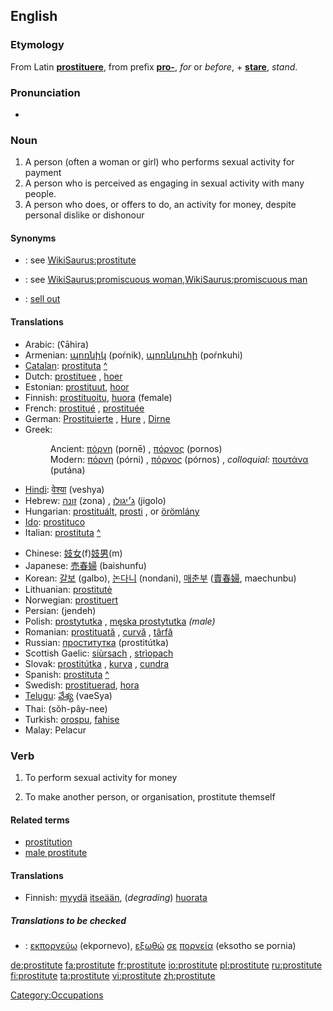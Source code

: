 ==English==
{{wikipedia}}

===Etymology===
From Latin '''[[prostituere]]''', from prefix '''[[pro-]]''', ''for'' or ''before'', + '''[[stare]]''', ''stand''.

===Pronunciation===
*{{audio|en-us-prostitute.ogg|Audio (US)}}

===Noun===
{{en-noun}}

# A person (often a woman or girl) who performs sexual activity for payment
# A person who is perceived as engaging in sexual activity with many people.
# A person who does, or offers to do, an activity for money, despite personal dislike or dishonour

====Synonyms====
*{{italbrac|person who performs sexual activity}}: see [[WikiSaurus:prostitute]]
*{{italbrac|person perceived as engaging in sexual activity}}: see [[WikiSaurus:promiscuous woman]],[[WikiSaurus:promiscuous man]]
*{{italbrac|person who does an activity for money}}: [[sell out]]

==== Translations ====
{{top}}
*Arabic: {{ARchar|[[عاهرة]]}} (ʕāhira) {{f}}
*Armenian: [[պոռնիկ]] (poŕnik), [[պոռնկուհի]] (poŕnkuhi)
*[[Catalan]]: [[prostituta]] {{f}} [[:ca:prostituta|^]]
*Dutch: [[prostituee]] {{f}}, [[hoer]] {{f}}
*Estonian: [[prostituut]], [[hoor]]
*Finnish: [[prostituoitu]], [[huora]] (female)
*French: [[prostitué]] {{m}}, [[prostituée]] {{f}}
*German: [[Prostituierte]] {{f}}, [[Hure]] {{f}}, [[Dirne]] {{f}}
*Greek:
*:Ancient: [[πόρνη]] (pornē) {{f}}, [[πόρνος]] (pornos) {{m}}
*:Modern: [[πόρνη]] (pórni) {{f}}, [[πόρνος]] (pórnos) {{m}}, ''colloquial:'' [[πουτάνα]] (putána) {{f}}
*[[Hindi]]: [[वेश्या]] (veshya)
*Hebrew: [[זונה]] (zona) {{f}}, [[ג׳יגולו]] (jigolo) {{m}}
*Hungarian: [[prostituált]], [[prosti]] {{f}}, or [[örömlány]] {{f}}
*[[Ido]]: [[prostituco]]
*Italian: [[prostituta]] {{f}} [[:it:prostituta|^]]
{{mid}}
*Chinese: [[妓女]](f)[[妓男]](m)
*Japanese: [[売春婦]] (baishunfu)
*Korean: [[갈보]] (galbo), [[논다니]] (nondani), [[매춘부]] ([[賣春婦]], maechunbu)
*Lithuanian: [[prostitutė]] {{f}}
*Norwegian: [[prostituert]] {{m}}
*Persian: {{FAchar|[[جنده]]}} (jendeh)
*Polish: [[prostytutka]] {{f}}, [[męska prostytutka]] ''(male)''
*Romanian: [[prostituată]] {{f}}, [[curvă]] {{f}}, [[târfă]] {{f}}
*Russian: [[проститутка]] (prostitútka) {{f}}
*Scottish Gaelic: [[siùrsach]] {{f}}, [[strìopach]] {{f}}
*Slovak: [[prostitútka#Slovak|prostitútka]] {{f}}, [[kurva#Slovak|kurva]] {{f}}, [[cundra#Slovak|cundra]] {{f}}
*Spanish: [[prostituta]] {{f}} [[:es:prostituta|^]]
*Swedish: [[prostituerad]], [[hora]]
*[[Telugu]]: [[వేశ్య]] (vaeSya)
*Thai: {{THchar|[[โสเภณี]]}} (sŏh-pây-nee)
*Turkish: [[orospu]], [[fahise]]
*Malay: Pelacur
{{bottom}}

===Verb===
{{en-verb|prostitut|ing}}

# {{context|transitive|usually reflexively}} To perform sexual activity for money
# {{transitive}} To make another person, or organisation, prostitute themself

====Related terms====
*[[prostitution]]
*[[male prostitute]]

====Translations====
{{trans-top|To perform sexual activity for money}}
*Finnish: [[myydä]] [[itsensä|itseään]], (''degrading'') [[huorata]]
{{trans-mid}}
{{trans-bottom}}

=====Translations to be checked=====
{{checktrans}}
{{top}}
*{{ttbc|Greek}}: [[εκπορνεύω]] (ekpornevo), [[εξωθώ]] [[σε]] [[πορνεία]] (eksotho se pornia)
{{mid}}
{{bottom}}

[[Category:Occupations]]

[[de:prostitute]]
[[fa:prostitute]]
[[fr:prostitute]]
[[io:prostitute]]
[[pl:prostitute]]
[[ru:prostitute]]
[[fi:prostitute]]
[[ta:prostitute]]
[[vi:prostitute]]
[[zh:prostitute]]